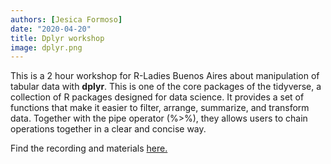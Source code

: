 ```yaml
---
authors: [Jesica Formoso]
date: "2020-04-20"
title: Dplyr workshop
image: dplyr.png
---
```


This is a 2 hour workshop for R-Ladies Buenos Aires about manipulation of tabular data with **dplyr**. This is one of the core packages of the tidyverse, a collection of R packages designed for data science. It provides a set of functions that make it easier to filter, arrange, summarize, and transform data. Together with the pipe operator (%>%), they allows users to chain operations together in a clear and concise way.

Find the recording and materials [here.](https://rladiesba.netlify.app/project/charlar7/)
